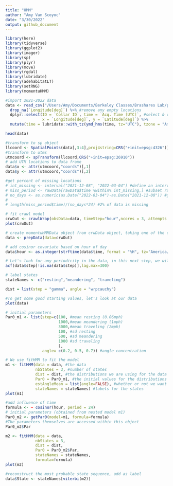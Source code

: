 ```yaml
---
title: "HMM"
author: "Amy Van Scoyoc"
date: "3/30/2022"
output: github_document
---
```


```r
library(here)
library(tidyverse)
library(ggplot2)
library(imager)
library(sp)
library(plyr)
library(move)
library(rgdal)
library(lubridate)
library(adehabitatLT)
library(setRNG)
library(momentuHMM)
```


```r
#import 2021-2022 data
data <- read_csv("/Users/Amy/Documents/Berkeley Classes/Brashares Lab/projects/coyote-movement/data/coyote_2021.12.01_2022.03.04.csv") %>% 
  drop_na(`Longitude[deg]`) %>% #remove any empty locations
  dplyr::select(ID = `Collar ID`, time = `Acq. Time [UTC]`, #select & rename columns
                x = `Longitude[deg]`, y = `Latitude[deg]`) %>%  
  mutate(time = lubridate::with_tz(ymd_hms(time, tz="UTC"), tzone = "America/Los_Angeles"))

head(data)
```

```r
#transform to sp object
llcoord <- SpatialPoints(data[,3:4],proj4string=CRS("+init=epsg:4326"))
#transform to utms
utmcoord <- spTransform(llcoord,CRS("+init=epsg:26910"))
# add UTM locations to data frame
data$x <- attr(utmcoord,"coords")[,1]
data$y <- attr(utmcoord,"coords")[,2]
```



```r
#get percent of missing locations
# int_missing <- interval("2021-12-08", "2022-03-04") #define an interval for this period
# miss_period <- rawData[rawData$time %within% int_missing,] #subset rawData to times in this period
# no_days <- as.numeric(as.Date("2022-03-04")-as.Date("2021-12-08")) #get the number of days
# 
# length(miss_period$time)/(no_days*24) #2% of data is missing
```

```r
# fit crawl model
crwOut <- crawlWrap(obsData=data, timeStep="hour",ncores = 3, attempts = 10, retryFits = 50)
plot(crwOut)

# create momentuHMMData object from crwData object, taking one of the calculated tracks
data <- prepData(data=crwOut)

# add cosinor covariate based on hour of day
data$hour <- as.integer(strftime(data$time, format = "%H", tz="America/Los_Angeles"))

# Let's look for any periodicity in the data, in this next step, we will calculate the Autocorrelation Function
acf(data$step[!is.na(data$step)],lag.max=300)
```


```r
# label states
stateNames <- c("resting","meandering", "traveling")

dist = list(step = "gamma", angle = "wrpcauchy")

#To get some good starting values, let's look at our data
plot(data) 

# initial parameters 
Par0_m1 <- list(step=c(100, #mean resting (0.06mph)
                       1000,#mean meandering (1mph)
                       3000,#mean traveling (2mph)
                       100, #sd resting
                       500, #sd meandering
                       1000 #sd traveling
                       ),
                angle= c(0.2, 0.5, 0.7)) #angle concentration

# We use fitHMM to fit the model
m1 <- fitHMM(data = data, #the data
             nbStates = 3, #number of states
             dist = dist, #the distributions we are using for the data streams
             Par0 = Par0_m1, #the initial values for the distributions
             estAngleMean = list(angle=FALSE), #whether or not we want to calculate the angle mean
             stateNames = stateNames) #labels for the states 
plot(m1)
```

```r
#add influence of time 
formula <- ~ cosinor(hour, period = 24)
# initial parameters (obtained from nested model m1)
Par0_m2 <- getPar0(model=m1, formula=formula)
#The parameters themselves are accessed within this object
Par0_m2$Par
```

```r
m2 <- fitHMM(data = data, 
             nbStates = 3, 
             dist = dist, 
             Par0 = Par0_m2$Par,
             stateNames = stateNames, 
             formula=formula)
plot(m2)
```

```r
#reconstruct the most probable state sequence, add as label
data$State <- stateNames[viterbi(m2)]
```

